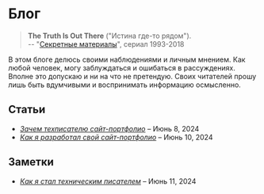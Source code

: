 # Блог

> **The Truth Is Out There** ("Истина где-то рядом").  
> -- "[Секретные материалы](https://www.kinopoisk.ru/series/77046/)", сериал 1993-2018

В этом блоге делюсь своими наблюдениями и личным мнением. Как любой человек, могу заблуждаться и ошибаться в рассуждениях. Вполне это допускаю и ни на что не претендую. Своих читателей прошу лишь быть вдумчивыми и воспринимать информацию осмысленно. 

## Статьи

- [*Зачем техписателю сайт-портфолио*](../blog/zachem-tekhpisatelyu-sayt-portfolio.mdx) – Июнь 8, 2024
- [*Как я разработал свой сайт-портфолио*](../blog/kak-ya-razrabotal-svoy-sayt-portfolio.mdx) – Июнь 10, 2024

## Заметки

- [*Как я стал техническим писателем*](../blog/kak-ya-stal-tekhnicheskim-pisatelem.mdx) – Июнь 11, 2024
